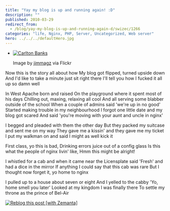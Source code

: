 ```yaml
---
title: "Yay my blog is up and running again! :D"
description: ""
published: 2010-03-29
redirect_from:
  - /blog/yay-my-blog-is-up-and-running-again-d/swizec/1266
categories: "life, Nginx, PHP, Server, Uncategorized, Web server"
hero: ../../../defaultHero.jpg
---
```


- [![Carlton Banks](https://swizec.com/blog/wp-content/uploads/2010/03/2583922605_d074c280da_m.jpg "Carlton Banks")](http://www.flickr.com/photos/22641075@N03/2583922605)

  Image by [jimmagz](http://www.flickr.com/photos/22641075@N03/2583922605) via Flickr

Now this is the story all about how My blog got flipped, turned upside down And I'd like to take a minute just sit right there I'll tell you how I fucked it all up so damn well

In West Apache born and raised On the playground where it spent most of his days Chilling out, maxing, relaxing all cool And all serving some blabber outside of the school When a couple of admins said 'we're up in no good' Started making trouble in my neighbourhood I forgot one little date and my blog got scared And said 'you're moving with your aunt and uncle in nginx'

I begged and pleaded with them the other day But they packed my suitcase and sent me on my way They gave me a kissin' and they gave me my ticket I put my walkman on and said I might as well kick it

First class, yo this is bad, Drinking errors juice out of a config glass Is this what the people of nginx livin' like, Hmm this might be alright!

I whistled for a cab and when it came near the Licensplate said 'Fresh' and had a dice in the mirror If anything I could say that this cab was rare But I thought now forget it, yo home to nginx

I pulled up to a house about seven or eight And I yelled to the cabby 'Yo, home smell you later' Looked at my kingdom I was finally there To settle my throne as the prince of Bel-Air

[![Reblog this post [with Zemanta]](https://img.zemanta.com/reblog_e.png?x-id=07d6515b-ed71-417a-b3ee-2bc76a13aaa3)](http://reblog.zemanta.com/zemified/07d6515b-ed71-417a-b3ee-2bc76a13aaa3/ "Reblog this post [with Zemanta]")
